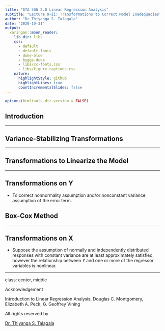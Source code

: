 ```yaml
---
title: "STA 506 2.0 Linear Regression Analysis"
subtitle: "Lecture 9-ii: Transformations to Correct Model Inadequacies"
author: "Dr Thiyanga S. Talagala"
date: "2020-10-31"
output:
  xaringan::moon_reader:
    lib_dir: libs
    css: 
      - default
      - default-fonts
      - duke-blue
      - hygge-duke
      - libs/cc-fonts.css
      - libs/figure-captions.css
    nature:
      highlightStyle: github
      highlightLines: true
      countIncrementalSlides: false
---
```

```r
options(htmltools.dir.version = FALSE)
```


## Introduction

---

## Variance-Stabilizing Transformations

---

## Transformations to Linearize the Model

---

## Transformations on Y

- To correct nonnormality assumption and/or nonconstant variance assumption of the error term.

## Box-Cox Method

---

## Transformations on X

- Suppose the assumption of normally and independently distributed responses with constant variance are at least approximately satisfied, however the relationship between $Y$ and one or more of the regressor variables is nonlinear. 

---

class: center, middle



Acknowledgement

Introduction to Linear Regression Analysis, Douglas C. Montgomery, Elizabeth A. Peck, G. Geoffrey Vining


All rights reserved by 

[Dr. Thiyanga S. Talagala](https://thiyanga.netlify.app/) 



